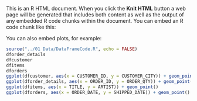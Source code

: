 <html>

<head>
<title>Project 1</title>
</head>

<body>

<p>This is an R HTML document. When you click the <b>Knit HTML</b> button a web page will be generated that includes both content as well as the output of any embedded R code chunks within the document. You can embed an R code chunk like this:</p>

<!--begin.rcode
summary(cars)
end.rcode-->

<p>You can also embed plots, for example:</p>

```r
source("../01 Data/DataFrameCode.R", echo = FALSE)
dforder_details
dfcustomer
dfitems
dforders
ggplot(dfcustomer, aes(x = CUSTOMER_ID, y = CUSTOMER_CITY)) + geom_point()
ggplot(dforder_details, aes(x = ORDER_ID, y = ORDER_QTY)) + geom_point()
ggplot(dfitems, aes(x = TITLE, y = ARTIST)) + geom_point()
ggplot(dforders, aes(x = ORDER_DATE, y = SHIPPED_DATE)) + geom_point()


```



<!--begin.rcode fig.width=7, fig.height=6
end.rcode-->

</body>
</html>
